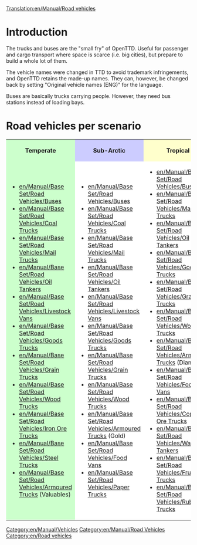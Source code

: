 [[Translation:en/Manual/Road vehicles]]
[[Category:en/Manual/Vehicles]][[Category:en/Manual/Road Vehicles]]
=Introduction=
The trucks and buses are the "small fry" of OpenTTD. Useful for passenger and cargo transport where space is scarce (i.e. big cities), but prepare to build a whole lot of them.

The vehicle names were changed in TTD to avoid trademark infringements, and OpenTTD retains the made-up names. They can, however, be changed back by setting "Original vehicle names (ENG)" for the language.

Buses are basically trucks carrying people. However, they need bus stations instead of loading bays.

=Road vehicles per scenario=
<table width="100%" bgcolor="white">
<tr><th style="background: #ccffcc">Temperate</th><th style="background: #ccccff">Sub-Arctic</th><th style="background: #ffffcc">Tropical</th><th style="background: #ff9999">Toyland</th></tr>
<tr><td style="background: #ccffcc">
*[[en/Manual/Base Set/Road Vehicles/Buses]]
*[[en/Manual/Base Set/Road Vehicles/Coal Trucks]]
*[[en/Manual/Base Set/Road Vehicles/Mail Trucks]]
*[[en/Manual/Base Set/Road Vehicles/Oil Tankers]]
*[[en/Manual/Base Set/Road Vehicles/Livestock Vans]]
*[[en/Manual/Base Set/Road Vehicles/Goods Trucks]]
*[[en/Manual/Base Set/Road Vehicles/Grain Trucks]]
*[[en/Manual/Base Set/Road Vehicles/Wood Trucks]]
*[[en/Manual/Base Set/Road Vehicles/Iron Ore Trucks]]
*[[en/Manual/Base Set/Road Vehicles/Steel Trucks]]
*[[en/Manual/Base Set/Road Vehicles/Armoured Trucks]] (Valuables)
</td>
<td>
*[[en/Manual/Base Set/Road Vehicles/Buses]]
*[[en/Manual/Base Set/Road Vehicles/Coal Trucks]]
*[[en/Manual/Base Set/Road Vehicles/Mail Trucks]]
*[[en/Manual/Base Set/Road Vehicles/Oil Tankers]]
*[[en/Manual/Base Set/Road Vehicles/Livestock Vans]]
*[[en/Manual/Base Set/Road Vehicles/Goods Trucks]]
*[[en/Manual/Base Set/Road Vehicles/Grain Trucks]]
*[[en/Manual/Base Set/Road Vehicles/Wood Trucks]]
*[[en/Manual/Base Set/Road Vehicles/Armoured Trucks]] (Gold)
*[[en/Manual/Base Set/Road Vehicles/Food Vans]]
*[[en/Manual/Base Set/Road Vehicles/Paper Trucks]]
</td>
<td>
*[[en/Manual/Base Set/Road Vehicles/Buses]]
*[[en/Manual/Base Set/Road Vehicles/Mail Trucks]]
*[[en/Manual/Base Set/Road Vehicles/Oil Tankers]]
*[[en/Manual/Base Set/Road Vehicles/Goods Trucks]]
*[[en/Manual/Base Set/Road Vehicles/Grain Trucks]]
*[[en/Manual/Base Set/Road Vehicles/Wood Trucks]]
*[[en/Manual/Base Set/Road Vehicles/Armoured Trucks]] (Diamonds)
*[[en/Manual/Base Set/Road Vehicles/Food Vans]]
*[[en/Manual/Base Set/Road Vehicles/Copper Ore Trucks]]
*[[en/Manual/Base Set/Road Vehicles/Water Tankers]]
*[[en/Manual/Base Set/Road Vehicles/Fruit Trucks]]
*[[en/Manual/Base Set/Road Vehicles/Rubber Trucks]]
</td>
<td>
*[[en/Manual/Base Set/Road Vehicles/Buses]]
*[[en/Manual/Base Set/Road Vehicles/Mail Trucks]]
*[[en/Manual/Base Set/Road Vehicles/Sugar Trucks]]
*[[en/Manual/Base Set/Road Vehicles/Cola Trucks]]
*[[en/Manual/Base Set/Road Vehicles/Candyfloss Trucks]]
*[[en/Manual/Base Set/Road Vehicles/Toffee Trucks]]
*[[en/Manual/Base Set/Road Vehicles/Toy Vans]]
*[[en/Manual/Base Set/Road Vehicles/Sweet Trucks]]
*[[en/Manual/Base Set/Road Vehicles/Battery Trucks]]
*[[en/Manual/Base Set/Road Vehicles/Fizzy Drink Trucks]]
*[[en/Manual/Base Set/Road Vehicles/Plastic Trucks]]
*[[en/Manual/Base Set/Road Vehicles/Bubble Trucks]]
</td></tr></table>
[[Category:en/Road vehicles]]